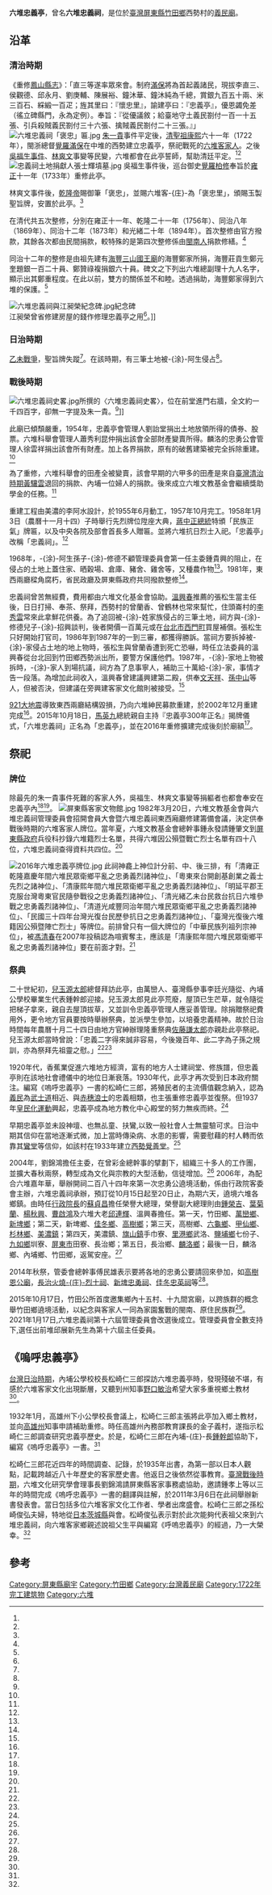 {{coord|22.617688|120.523391|display=title}}
{{東亞廟宇
| name = 六堆忠義亭
| img =File:六堆忠義祠後殿.jpg
| img_capt = 六堆忠義亭後殿
| image_width = 250px
| location = {{ROC-TWN}}[[屏東縣|屏東縣]][[竹田鄉|竹田鄉]]龍門路99號<ref name="文化部"/>
| god =忠勇公
| type = 
| struct = 
| open_year ={{QING}}[[康熙|康熙]]六十一年（1722年）
| cere_date =
| cultural_collection= 
|}}
'''六堆忠義亭'''，曾名'''六堆忠義祠'''，是位於[[臺灣|臺灣]][[屏東縣|屏東縣]][[竹田鄉|竹田鄉]]西勢村的[[義民廟|義民廟]]。

==沿革==
===清治時期===
《重修[[鳳山縣志|鳳山縣志]]》：「直三等遂率眾來會。制府[[覺羅滿保|滿保]]將為首起義諸民，現拔李直三、侯觀德、邱永月、劉庚輔、陳展裕、鐘沐華、鐘沐純為千總，賞銀九百五十兩、米三百石、綵緞一百疋；旌其里曰：『懷忠里』，諭建亭曰：『忠義亭』，優恩蠲免差（徭立碑縣門，永為定例）。奉旨：『從優議敘；給臺地守土義民劄付一百一十五張、引兵殺賊義民劄付三十六張、擒賊義民劄付二十三張。』」
[[File:六堆忠義祠「褒忠」匾.jpg|thumb]]
[[朱一貴|朱一貴]]事件平定後，[[清聖祖|清聖祖]][[康熙|康熙]]六十一年（1722年），閩浙總督[[覺羅滿保|覺羅滿保]]在中堆的西勢建立忠義亭，祭祀戰死的[[六堆|六堆]][[臺灣客家人|客家人]]。之後[[吳福生事件|吳福生事件]]、[[林爽文|林爽文]]事變等民變，六堆都會在此亭誓師，幫助清廷平定。<ref name="馮清春"/><ref name="王榮信"/>
[[File:忠義祠土地捐獻人張士輝墳墓.jpg|thumb]]
吳福生事件後，巡台御史[[覺羅柏修|覺羅柏修]]奉旨於[[雍正|雍正]]十一年（1733年）重修此亭。

林爽文事件後，[[乾隆帝|乾隆帝]]賜御筆「褒忠」，並賜六堆客-{庄}-為「褒忠里」，頒賜玉製聖旨牌，安置於此亭。<ref name="王榮信"/>

在清代共五次整修，分別在雍正十一年、乾隆二十一年（1756年）、同治八年（1869年）、同治十二年（1873年）和光緒二十年（1894年）。首次整修由官方撥款，其餘各次都由民間捐款，較特殊的是第四次整修係由[[臺灣閩南人|閩南人]]捐款修繕。<ref name="王榮信"/>

同治十二年的整修是由祖先建有[[海豐三山國王廟|海豐三山國王廟]]的海豐鄭家所捐，海豐莊貢生鄭元奎題銀一百二十員、鄭贊祿複捐銀六十員。碑文之下列出六堆總副理十九人名字，顯示出其鄭重程度。在此以前，雙方的關係並不和睦。透過捐助，海豐鄭家得到六堆的保護。<ref name="陳麗華2"/>

[[File:六堆忠義祠與江昶榮紀念碑.jpg|thumb]]紀念碑<br />江昶榮曾省修建房屋的錢作修理忠義亭之用<ref name="鍾壬壽"/>。]]

===日治時期===
[[乙未戰爭|乙未戰爭]]，聖旨牌失蹤<ref name="王榮信"/>。在該時期，有三筆土地被-{涂}-阿生侵占<ref name="溫興春"/>。
{{Quote box| align = right | quoted = true | bgcolor = #BCC6CC  | quote =
<div style="text-align: left;">腐木廢堂壁破危，里人積竹作垣籬，</div>
<div style="text-align: left;">懷忠義士今何處，想起英魂淚滿碑。</div>
| source =松崎仁三郎對忠義亭的頌詩<ref name="陳俊安"/>。
 }}
===戰後時期===
[[File:六堆忠義祠史畧.jpg|thumb]]所撰的〈六堆忠義祠史畧〉，位在前堂進門右牆，全文約一千四百字，卻無一字提及朱一貴。<ref name="馮清春"/>]]

此廟已傾頹嚴重，1954年，忠義亭會管理人劉詒堂捐出土地放領所得的債券、股票。六堆科舉會管理人蕭秀利昆仲捐出該會全部財產變賣所得。麟洛的忠勇公會管理人徐雲祥捐出該會所有財產。加上各界捐款，原有的破舊建築被完全拆除重建。<ref name="王榮信"/>

為了重修，六堆科舉會的田產全被變賣，該會早期的六甲多的田產是來自[[臺灣清治時期|臺灣清治時期]][[黃驤雲|黃驤雲]]退回的捐款、內埔一位婦人的捐款。後來成立六堆文教基金會繼續獎助學金的任務。<ref name="溫興春"/>

重建工程由美濃的李阿水設計，於1955年6月動工，1957年10月完工。1958年1月3日（農曆十一月十四）子時舉行先烈牌位陞座大典，[[蔣介石|蔣中正總統]]特頒「民族正氣」牌匾，以及中央各院及部會首長多人贈匾。並將六堆抗日烈士入祀。「忠義亭」改稱「忠義祠」。<ref name="王榮信"/>

1968年，-{涂}-阿生孫子-{涂}-修德不顧管理委員會第一任主委鍾貴興的阻止，在侵占的土地上蓋住家、晒穀場、倉庫、豬舍、雞舍等，又種農作物<ref name="溫興春"/>。1981年，東西兩廳樑角腐朽，省民政廳及屏東縣政府共同撥款整修<ref name="王榮信"/>。

忠義祠曾苦無經費，費用都由六堆文化基金會協助。[[溫興春|溫興春]]推薦的張松生當主任後，日日打掃、奉茶、祭拜，西勢村的曾蘭香、曾鶴林也常來幫忙，住頭崙村的[[李秀雲|李秀雲]]常來此拿鮮花供養。為了追回被-{涂}-姓家族侵占的三筆土地，祠方與-{涂}-修德兒子-{涂}-招興談判，後者開價一百萬元或在[[台北市|台北市]][[西門町|西門町]]買屋補償。張松生只好開始打官司，1986年到1987年的一到三審，都獲得勝訴。當祠方要拆掉被-{涂}-家侵占土地的地上物時，張松生與曾蘭香遭到死亡恐嚇，時任立法委員的溫興春從台北回到竹田鄉西勢派出所，要警方保護他們。1987年，-{涂}-家地上物被拆時，-{涂}-家人到場抗議，祠方為了息事寧人，補助三十萬給-{涂}-家，事情才告一段落。為增加此祠收入，溫興春曾建議興建第二殿，供奉[[文天祥|文天祥]]、[[孫中山|孫中山]]等人，但被否決，但建議在旁興建客家文化館則被接受。<ref name="溫興春"/>

[[921大地震|921大地震]]導致東西兩廳結構毀損，乃向六堆紳民募款重建，於2002年12月重建完成<ref name="王榮信"/>。2015年10月18日，[[馬英九|馬英九]]總統親自主持『忠義亭300年正名』揭牌儀式，「六堆忠義祠」正名為「忠義亭」，並在2016年重修擴建完成後刻於廟額<ref name="陳致愷"/>。

==祭祀==
===牌位===
除最先的朱一貴事件死難的客家人外，吳福生、林爽文事變等捐軀者也都會奉安在忠義亭內<ref name="馮清春"/><ref name="王榮信"/>。
[[File:屏東縣客家文物館.jpg|thumb]]
1982年3月20日，六堆文教基金會與六堆忠義祠管理委員會招開會員大會暨六堆忠義祠東西廂廳修建籌備會議，決定供奉戰後時期的六堆客家人牌位。當年夏，六堆文教基金會總幹事鍾永發請鍾肇文到[[屏東縣政府|屏東縣政府]]兵役科抄錄六堆籍烈士名單，共得六堆因公殞暨戰亡烈士名單有四十八位，六堆忠義祠查得資料共四位。<ref name="鍾肇文"/>

[[File:2016年六堆忠義亭牌位.jpg|thumb]]
此祠神龕上神位計分前、中、後三排，有「清雍正乾隆嘉慶年間六堆民眾衛鄉平亂之忠勇義烈諸神位」、「粵東來台開創基創業之義士先烈之諸神位」、「清康熙年間六堆民眾衛鄉平亂之忠勇義烈諸神位」、「明延平郡王克服台灣粵東官民隨參戰役之忠勇義烈諸神位」、「清光緒乙未台民救台抗日六堆參戰之忠勇義烈諸神位」、「清道光咸豐同治年間六堆民眾衛鄉平亂之忠勇義烈諸神位」、「民國三十四年台灣光復台民歷參抗日之忠勇義烈諸神位」、「臺灣光復後六堆籍因公殞暨陣亡烈士」等牌位。前排曾只有一個大牌位的「中華民族列祖列宗神位」，被[[馮清春|馮清春]]在2007年投稿認為喧賓奪主，應該是「清康熙年間六堆民眾衛鄉平亂之忠勇義烈諸神位」要在前面才對。<ref name="馮清春2"/>

===祭典===
二十世紀初，[[兒玉源太郎|兒玉源太郎]]總督拜訪此亭，由萬巒人、臺灣縣參事李廷光隨從、內埔公學校畢業生代表鍾幹郎迎接。兒玉源太郎見此亭荒廢，屋頂已生芒草，就令隨從把梯子拿來，親自去屋頂拔草，又並訓令忠義亭管理人應妥善管理。除捐贈祭祀費用外，更令地方官員要按時舉辦祭典，並派學生參加，以培養忠義精神。故於日治時間每年農曆十月二十四日由地方官紳辦理隆重祭典[[佐藤謙太郎|佐藤謙太郎]]亦親赴此亭祭祀。兒玉源太郎當時曾說：「忠義二字得來誠非容易，今後幾百年、此二字為子孫之規訓，亦為祭拜先祖靈之慰。」<ref name="王榮信"/><ref name="陳俊安"/>

1920年代，香蕉業促進六堆地方經濟，富有的地方人士建祠堂、修族譜，但忠義亭則在該地社會禮儀中的地位日漸衰落。1930年代，此亭才再次受到日本政府關注。編寫《嗚呼忠義亭》一書的松崎仁三郎，將殖民者的主流價值觀念納入，認為[[義民|義民]]為[[武士道|武士道]]相近、與[[赤穗浪士|赤穗浪士]]的忠義相類，也主張重修忠義亭並復祭。但1937年[[皇民化運動|皇民化運動]]興起，忠義亭成為地方教化中心殿堂的努力無疾而終。<ref name="陳麗華"/>

早期忠義亭並未設神壇、也無乩童、扶鸞,以致一般社會人士無靈驗可求。日治中期其信仰在當地逐漸式微，加上當時傳染病、水患的影響，需要慰藉的村人轉而依靠其[[鸞堂|鸞堂]]等信仰，如該村在1933年建立[[西勢覺善堂|西勢覺善堂]]。<ref name="曾令毅"/>

2004年，劉錦鴻擔任主委，在曾彩金總幹事的擘劃下，組織三十多人的工作團，並擴大春秋兩祭，轉型成為文化與宗教的大型活動，信徒增加。<ref name="溫興春"/>
{{Quote box| align = right | quoted = true | bgcolor = #BCC6CC  | quote =
<div style="text-align: left;">義民憤起討公仇，百萬蒼生解暗憂，</div>
<div style="text-align: left;">赫赫功勳神鬼泣，精忠貰日照千秋。</div>
| source =松崎仁三郎對忠義亭的頌詩<ref name="陳俊安"/>。
 }}
2006年，為配合六堆嘉年華，舉辦開祠二百八十四年來第一次忠勇公遶境活動，係由行政院客委會主辦，六堆忠義祠承辦，預訂從10月15日起至20日止，為期六天，遶境六堆各鄉鎮。由時任[[行政院長|行政院長]]的[[蘇貞昌|蘇貞昌]]擔任榮譽大總理，榮譽副大總理則由[[鍾榮吉|鍾榮吉]]、[[葉菊蘭|葉菊蘭]]、[[楊秋興|楊秋興]]、[[曹啟鴻|曹啟鴻]]及六堆大老[[邱連輝|邱連輝]]、溫興春擔任。第一天，竹田鄉、[[萬巒鄉|萬巒鄉]]、[[新埤鄉|新埤鄉]]；第二天，新埤鄉、[[佳冬鄉|佳冬鄉]]、[[高樹鄉|高樹鄉]]；第三天，高樹鄉、[[六龜鄉|六龜鄉]]、[[甲仙鄉|甲仙鄉]]、[[杉林鄉|杉林鄉]]、[[美濃鎮|美濃鎮]]；第四天，美濃鎮、[[旗山鎮|旗山鎮]]手巾寮、[[里港鄉|里港鄉]]武洛、[[鹽埔鄉|鹽埔鄉]]七份子、[[九如鄉|九如鄉]]圳寮、[[屏東市|屏東市]]田寮、長治鄉；第五日，長治鄉、[[麟洛鄉|麟洛鄉]]；最後一日，麟洛鄉、內埔鄉、竹田鄉，返駕安座。<ref name="六堆有史"/>

2014年秋祭，管委會總幹事傅民雄表示要將各地的忠勇公要請回來參加，如[[高樹恩公廟|高樹恩公廟]]，[[長治火燒庄烈士祠|長治火燒-{庄}-烈士祠]]、[[新埤忠勇祠|新埤忠勇祠]]、[[佳冬忠英祠|佳冬忠英祠]]等<ref name="潘成旺"/>。

2015年10月17日，竹田公所首度邀集鄉內十五村、十九間宮廟，以跨族群的概念舉竹田鄉遶境活動，以紀念與客家人一同為家園奮戰的閩南、原住民族群<ref name="邱芷柔"/>。
2021年1月17日,六堆忠義祠第十六屆管理委員會改選後成立。管理委員會全數支持下,選任出前堆邱展新先生為第十六屆主任委員。

==《嗚呼忠義亭》==

[[台灣日治時期|台灣日治時期]]，內埔公學校校長松崎仁三郎探訪六堆忠義亭時，發現殘破不堪，有感於六堆客家文化出現斷層，又聽到州知事[[野口敏治|野口敏治]]希望大家多重視鄉土教材<ref name="人間福報"/>。

1932年1月，高雄州下小公學校長會議上，松崎仁三郎主張將此亭加入鄉土教材，並向[[高雄州|高雄州]]知事申請補助重修。時任高雄州內務部教育課長的金子義村，遂指示松崎仁三郎調查研究忠義亭歷史。於是，松崎仁三郎在內埔-{庄}-長[[鍾幹郎|鍾幹郎]]協助下，編寫《嗚呼忠義亭》一書。<ref name="陳麗華"/>

松崎仁三郎花近四年的時間調查、記錄，於1935年出書，為第一部以日本人觀點，記載跨越近八十年歷史的客家歷史書。他返日之後依然從事教育。[[臺灣戰後時期|臺灣戰後時期]]，六堆文化研究學會理事長劉錦鴻請屏東縣客家事務處協助，邀請鍾孝上等以三年的時間完成《嗚呼忠義亭》一書的翻譯與註解，於2011年3月6日在此祠舉辦新書發表會。當日包括多位六堆客家文化工作者、學者出席盛會。松崎仁三郎之孫松崎俊弘夫婦，特地從[[日本|日本]][[茨城縣|茨城縣]]與會。松崎俊弘表示對於此次能夠代表祖父來到六堆忠義祠，向六堆客家鄉親述說祖父生平與編寫《呼嗚忠義亭》的經過，乃一大榮幸。<ref name="人間福報"/>

{{commonscat|Zhongyi Temple of Liouduei}}

== 參考 ==
{{reflist|refs=

<ref name="曾令毅">{{cite journal |author=曾令毅|title=〈屏東竹田西勢覺善堂與六堆地方社會(1933-1945)〉|journal =《臺灣文獻》|date=2009-06-31|volume=第六十卷|issue=第二期|publisher=國史館台灣文獻館|location=臺灣|language=zh-tw|}}</ref>

<ref name="陳麗華2">{{cite journal |author=陳麗華|title=〈「消失」的族群？臺灣屏東地區廣東福佬人的身份與認同〉|journal =《臺灣史研究》|date=2013-03|volume=第二十卷|issue=第一期|publisher=中央研究院臺灣史研究所|location=臺灣|language=zh-tw|}}</ref>


<ref name="狂想曲">{{cite journal |author=|title=〈【六堆狂想曲？】大團結！大團結！六堆真能大團結嗎？〉|journal=《六堆風雲》|issue=第2期|date=1989-03|publisher=六堆風雲雜誌社|location=台灣|language=zh-tw}}</ref>

<ref name="人間福報">{{Cite news|url=http://www.merit-times.com.tw/NewsPage.aspx?Unid=219622|title=六堆客家史 日人記錄嗚呼忠義亭 中文版問世|author=|language=zh-tw|publisher=《人間福報》|date=2011-03-07|accessdate=2016-08-26|archive-date=2019-05-13|archive-url=https://web.archive.org/web/20190513063005/http://www.merit-times.com.tw/NewsPage.aspx?Unid=219622|dead-url=no}}</ref>


<ref name="文化部">{{Cite web|url=http://event.moc.gov.tw/sp.asp?xdurl=ccEvent2013/ccEvent_cp.asp&cuItem=2170700&ctNode=676&mp=1|title=六堆忠義亭秋祭大典|author=|language=zh-tw|publisher=文化部全國藝文活動資訊系統網|date=2016-01-10|accessdate=2016-08-26|archive-date=2019-05-12|archive-url=https://web.archive.org/web/20190512193622/http://event.moc.gov.tw/sp.asp?xdurl=ccEvent2013%2FccEvent_cp.asp&cuItem=2170700&ctNode=676&mp=1|dead-url=no}}</ref>

<ref name="陳致愷">{{Cite news|url=http://pt.news.tnn.tw/news.html?c=1&id=98392|title=總統將親臨屏東六堆忠義亭 為忠義亭300年正名揭牌|author=陳致愷|language=zh-tw|publisher=數位屏東地方新聞|date=2015-10-16|accessdate=2016-08-26|archive-date=2019-05-12|archive-url=https://web.archive.org/web/20190512133417/http://pt.news.tnn.tw/news.html?c=1&id=98392|dead-url=no}}</ref>


<ref name="鍾壬壽">{{cite journal |author=鍾壬壽|title=〈江昶榮那裡偉大？〉|journal=《六堆風雲》|issue=第13期|date=1990-03|publisher=六堆風雲雜誌社|location=台灣|language=zh-tw}}</ref>

<ref name="六堆有史">{{cite journal |author=|title=〈六堆有史以來首次舉辦 忠勇公十月十五起駕遶境〉|journal=《六堆風雲》|issue=第119期|date=2006-09|publisher=六堆風雲雜誌社|location=台灣|language=zh-tw}}</ref>

<ref name="潘成旺">{{Cite news|url=http://web.pts.org.tw/hakka/news/detail.php?id=115524|title=六堆忠義祠秋祭大典 邀忠勇公「回家」|author=潘成旺|language=zh-tw|publisher=客家電視台|date=2014-10-068|accessdate=2016-08-26|archive-date=2019-05-13|archive-url=https://web.archive.org/web/20190513080109/http://web.pts.org.tw/hakka/news/detail.php?id=115524|dead-url=no}}</ref>


<ref name="王榮信">{{Cite news|url=http://www.twtimes.com.tw/index.php?page=news&nid=407824|title=屏東六堆忠義祠　入圍建築園冶獎|author=王榮信|language=zh-tw|publisher=《臺灣時報》|date=2014-04-28|accessdate=2016-08-26|archive-url=https://web.archive.org/web/20160827004247/http://www.twtimes.com.tw/index.php?page=news&nid=407824|archive-date=2016-08-27|dead-url=yes}}</ref>

<ref name="馮清春">{{cite journal |author=馮清春|title=〈由六堆忠義祠史略談起〉|journal=《六堆風雲》|issue=第120期|date=2006-12|publisher=六堆風雲雜誌社|location=台灣|language=zh-tw}}</ref>

<ref name="陳俊安">{{cite journal|title=〈日治時期日人對臺灣客家的社會印象之研究〉|journal=《臺灣文獻》|volume=第63卷|issue=第2期|author=陳俊安|date=2012-09|publisher=國史館臺灣文獻館|language=zh-tw}}</ref>

<ref name="溫興春">{{cite book |author=[[溫興春|溫興春]]|chapter=〈參與六堆公共事務〉|title=《溫興春校長口述歷史訪談紀錄》|date=2006-12|publisher=社團法人屏東縣六堆文化研究學會|location=臺灣|language=zh-tw |isbn=9789867979308}}</ref>

<ref name="陳麗華">{{cite book |author=陳麗華|chapter=〈忠義祠與聖火：從運動會看日治後期到戰後初期的六堆〉|title=《客家的形成與變遷》|date=2011-02-01|publisher=國立交通大學 |location=臺灣|language=zh-tw|isbn=9789866301155}}</ref>


<ref name="鍾肇文">{{cite journal |author=鍾肇文|title=〈台灣光復後六堆籍因公殞暨陣亡烈士神位牌說明與回應〉|journal=《六堆風雲》|issue=第127期|date=2008-03|publisher=六堆風雲雜誌社|location=台灣|language=zh-tw}}</ref>

<ref name="馮清春2">{{cite journal |author=馮清春|title=〈惡紫之奪朱〉|journal=《六堆風雲》|issue=第122期|date=2007-05|publisher=六堆風雲雜誌社|location=台灣|language=zh-tw}}</ref>


<ref name="邱芷柔">{{Cite news|url=http://news.ltn.com.tw/news/local/paper/922034|title=〈南部〉六堆忠義祠 首度「跨族群」遶境竹田|author=邱芷柔|language=zh-tw|publisher=《自由時報》|date=2015-10-08|accessdate=2016-08-26|archive-date=2019-05-17|archive-url=https://web.archive.org/web/20190517144432/https://news.ltn.com.tw/news/local/paper/922034|dead-url=no}}</ref>



}}

[[Category:屏東縣廟宇|Category:屏東縣廟宇]]
[[Category:竹田鄉|Category:竹田鄉]]
[[Category:台灣義民廟|Category:台灣義民廟]]
[[Category:1722年完工建筑物|Category:1722年完工建筑物]]
[[Category:六堆|Category:六堆]]